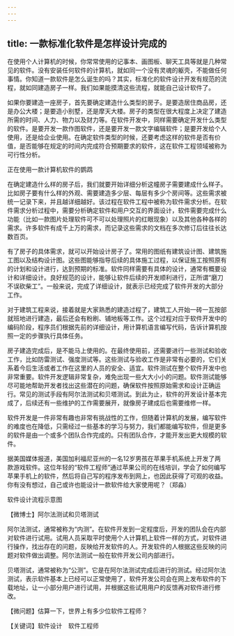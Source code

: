 ```yaml
---
---
---
```

title: 一款标准化软件是怎样设计完成的
---




在使用个人计算机的时候，你常常使用的记事本、画图板、聊天工具等就是几种常见的软件。没有安装任何软件的计算机，就如同一个没有灵魂的躯壳，不能做任何事情。你知道一款软件是怎么诞生的吗？其实，标准化的软件设计开发有规范的流程，就如同建造房子一样。我们如果能摸清这些流程，就能自己设计软件了。

如果你要建造一座房子，首先要确定建造什么类型的房子。是要造居住商品房，还是办公大楼；是要造小别墅，还是摩天大楼。房子的类型在很大程度上决定了建造所需的时间、人力、物力以及财力等。在软件开发中，同样需要确定开发什么类型的软件。是要开发一款作图软件，还是要开发一款文字编辑软件；是要开发给个人使用，还是给企业使用。在确定软件类型的时候，还要考虑这样的软件是否有价值，是否能够在规定的时间内完成符合预期要求的软件，这在软件工程领域被称为可行性分析。

正在使用一款计算机软件的鹦鹉



在确定建造什么样的房子后，我们就要开始详细分析这幢房子需要建成什么样子。比如房子要有什么样的外观、需要建造多少层、每层有多少个房间等。这些需求被统一记录下来，并且越详细越好。该过程在软件工程中被称为软件需求分析。在软件需求分析过程中，需要分析确定软件和用户交互的界面设计，软件需要完成什么功能（比如一款图片处理软件可不可以处理照片的红眼现象）以及其他各种各样的需求。许多软件有成千上万的需求，而记录这些需求的文档在多次修订后往往长达数百页。



有了房子的具体需求，就可以开始设计房子了。常用的图纸有建筑设计图、建筑施工图以及结构设计图。这些图能够指导后续的具体施工过程，以保证施工按照原有的计划和设计进行，达到预期的标准。软件同样需要有具体的设计，通常有概要设计和详细设计。良好规范的设计，能够让软件后续的开发顺利进行，正所谓“磨刀不误砍柴工”。一般来说，完成了详细设计，就表示已经完成了软件开发的大部分工作。

对于建筑工程来说，接着就是大家熟悉的建造过程了，建筑工人开始一砖一瓦按部就班地进行建造，最后还会有粉刷、铺地板等工作。这个过程对应于软件开发中的编码阶段，程序员们根据先前的详细设计，用计算机语言编写代码，告诉计算机按照一定的步骤执行具体任务。

房子建造完成后，是不能马上使用的。在最终使用前，还需要进行一些测试和验收工作，比如防雷测试、强度测试等。这些测试与验收工作是非常有必要的，它们关系着今后生活或者工作在这里的人员的安全、适宜。软件测试在整个软件开发中也非常重要。软件开发逻辑非常复杂，难免出现一些大大小小的问题。软件测试能够尽可能地帮助开发者找出这些潜在的问题，确保软件按照原始需求和设计正确运行。常见的测试手段有阿尔法测试和贝塔测试。到此为止，软件的开发设计基本完成了，后续还有一些维护的工作需要展开，就像房子建成后也需要维修一样。

软件开发是一件非常有趣也非常有挑战性的工作，但随着计算机的发展，编写软件的难度也在降低，只需经过一些基本的学习与努力，我们都能编写软件，但是更多的软件是由一个或多个团队合作完成的。只有团队合作，才能开发出更大规模的软件。

据美国媒体报道，美国加利福尼亚州的一名12岁男孩在苹果手机系统上开发了两款游戏软件。这位年轻的“软件工程师”通过苹果公司的在线培训，学会了如何编写苹果手机上的软件，然后将自己写的程序发布到网上，也因此获得了可观的收益。你有没有想过，自己或许也能设计一款软件给大家使用呢？（郑淼）



软件设计流程示意图





【微博士】阿尔法测试和贝塔测试



阿尔法测试，通常被称为“内测”。在软件开发到一定程度后，开发的团队会在内部对软件进行试用。试用人员采取平时使用个人计算机上软件一样的方式，对软件进行操作，找出存在的问题，反映给开发软件的人。开发软件的人根据这些反映的问题对软件做出调整。阿尔法测试一般在软件开发公司内部进行。

贝塔测试，通常被称为“公测”。它是在阿尔法测试完成后进行的测试。经过阿尔法测试，表示软件基本上已经可以正常使用了，软件开发公司会在网上发布软件的下载地址，让一小部分用户进行试用，并根据这些试用用户的反馈再对软件进行修改。

【微问题】估算一下，世界上有多少位软件工程师？

【关键词】软件设计　软件工程师